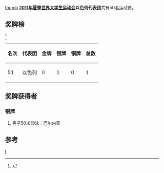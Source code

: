 [[文件:Flag_of_Israel.svg|thumb]]
'''[[2011年夏季世界大学生运动会|2011年夏季世界大学生运动会]]以色列代表团'''共有50名运动员。

==奖牌榜==
<ref>{{Cite web |url=http://match.sz2011.org/Medal/CHI.htm |title=奖牌榜 |accessdate=2011-08-26 |archive-date=2012-07-14 |archive-url=https://archive.is/20120714212414/http://match.sz2011.org/Medal/CHI.htm |dead-url=no }}</ref>
{| class="wikitable"
|-
! 名次 !! 代表团 !! 金牌 !! 银牌 !! 铜牌 !! 总数
|-
| 51 || 以色列 || 0 || 1 || 0 || 1
|}

==奖牌获得者==
===银牌===
#男子50米仰泳：巴尔内亚
==参考==
<references/>
{{2011年夏季世界大学生运动会代表团}}
[[分类:2011年夏季世界大学生运动会代表团|I]]